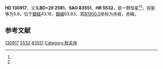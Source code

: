 {{Starbox begin
| name = HD 130917
}}
{{Starbox observe
| epoch = [[J2000.0|J2000.0]]
| constell = {{星座名待查}}<ref name=SIMBAD>{{cite web
 | url=http://simbad.u-strasbg.fr/simbad/sim-id?Ident=HR+5532
 | title=Pulsating variable Star
 | publisher=Centre de Données astronomiques de Strasbourg
 | work=SIMBAD
 | accessdate=2012-07-13
 | archive-date=2016-03-17
 | archive-url=https://web.archive.org/web/20160317002120/http://simbad.u-strasbg.fr/simbad/sim-id?Ident=HR+5532
 | dead-url=no
 }}</ref><ref name=DATA>{{cite web
 | url=http://vizier.u-strasbg.fr/viz-bin/VizieR-5?-out.add=.&-source=5050&-corr=PK=HR&-out.max=9999&HR=5532
 | title=VizieR Detailed Page
 | accessdate=2012-07-13
 | archive-date=2016-03-04
 | archive-url=https://web.archive.org/web/20160304212930/http://vizier.u-strasbg.fr/viz-bin/VizieR-5?-out.add=.&-source=5050&-corr=PK=HR&-out.max=9999&HR=5532
 | dead-url=no
 }}</ref>
| 星官 = 
| ra = {{RA|14|49|58.4}}<ref name=SIMBAD /><ref name=DATA />
| dec = {{DEC|+28|36|57}}<ref name=SIMBAD /><ref name=DATA />
| appmag_v = 5.8<ref name=SIMBAD /><ref name=DATA />
}}
{{Starbox character
| class = A4V<ref name=SIMBAD /><ref name=DATA />
| b-v = 0.05<ref name=SIMBAD /><ref name=DATA />
| u-b = 0.08<ref name=SIMBAD /><ref name=DATA />
| r-i = <ref name=SIMBAD /><ref name=DATA />
| variable = 
}}
{{Starbox astrometry
| radial_v = 0.08
| prop_mo_ra = 1
| parallax = 
| p_error = 
}}
{{Starbox catalog
| names =BD+29 2581，[[SAO星表|SAO]] 83551，[[HD星表|HD]] 130917，[[HR星表|HR]] 5532}}
{{Starbox reference |Simbad=HR+5532}}
{{Starbox end}}

'''HD 130917'''，又名'''BD+29 2581'''，'''SAO 83551'''、'''HR 5532'''，是一颗恒星<ref name=SIMBAD /><ref name=DATA />，视星等为5.8，位于[[銀道座標系|銀經]]43.16，[[銀道座標系|銀緯]]63.83，其[[B1900.0|B1900.0]]坐标为赤經{{RA|14|45|40}}，赤緯{{DEC|+29|63.83|48}}。

== 参考文献 ==
{{reflist}}

{{star-stub}}

[[Category:HD和HDE天體|130917]]
[[Category:HR天體|5532]]
[[Category:SAO天體|83551]]
[[Category:牧夫座|Category:牧夫座]]